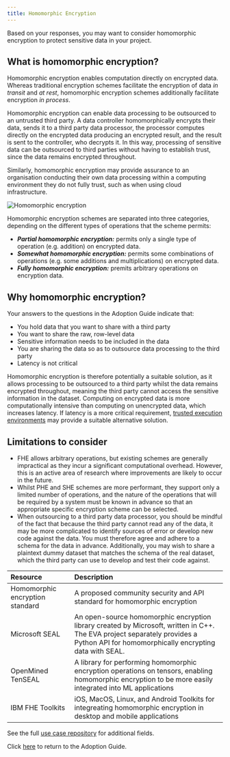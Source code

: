 ```yaml
---
title: Homomorphic Encryption
---
```



Based on your responses, you may want to consider homomorphic encryption to protect sensitive data in your project.

## What is homomorphic encryption?

Homomorphic encryption enables computation directly on encrypted data. Whereas traditional encryption schemes facilitate the encryption of data _in transit_ and _at rest_, homomorphic encryption schemes additionally facilitate encryption _in process_.

Homomorphic encryption can enable data processing to be outsourced to an untrusted third party. A data controller homomorphically encrypts their data, sends it to a third party data processor, the processor computes directly on the encrypted data producing an encrypted result, and the result is sent to the controller, who decrypts it. In this way, processing of sensitive data can be outsourced to third parties without having to establish trust, since the data remains encrypted throughout.

Similarly, homomorphic encryption may provide assurance to an organisation conducting their own data processing within a computing environment they do not fully trust, such as when using cloud infrastructure.

![Homomorphic encryption](../images/he.png)

Homomorphic encryption schemes are separated into three categories, depending on the different types of operations that the scheme permits:

- **_Partial homomorphic encryption:_** permits only a single type of operation (e.g. addition) on encrypted data.
- **_Somewhat homomorphic encryption:_** permits some combinations of operations (e.g. some additions and multiplications) on encrypted data.
- **_Fully homomorphic encryption:_** premits arbitrary operations on encryption data.

## Why homomorphic encryption?

Your answers to the questions in the Adoption Guide indicate that:

- You hold data that you want to share with a third party
- You want to share the raw, row-level data
- Sensitive information needs to be included in the data
- You are sharing the data so as to outsource data processing to the third party
- Latency is not critical

Homomorphic encryption is therefore potentially a suitable solution, as it allows processing to be outsourced to a third party whilst the data remains encrypted throughout, meaning the third party cannot access the sensitive information in the dataset. Computing on encrypted data is more computationally intensive than computing on unencrypted data, which increases latency. If latency is a more critical requirement, [trusted execution environments](/adoption-guide/trusted-execution-environments) may provide a suitable alternative solution.

## Limitations to consider

- FHE allows arbitrary operations, but existing schemes are generally impractical as they incur a significant computational overhead. However, this is an active area of research where improvements are likely to occur in the future.
- Whilst PHE and SHE schemes are more performant, they support only a limited number of operations, and the nature of the operations that will be required by a system must be known in advance so that an appropriate specific encryption scheme can be selected.
- When outsourcing to a third party data processor, you should be mindful of the fact that because the third party cannot read any of the data, it may be more complicated to identify sources of error or develop new code against the data. You must therefore agree and adhere to a schema for the data in advance. Additionally, you may wish to share a plaintext dummy dataset that matches the schema of the real dataset, which the third party can use to develop and test their code against.

<Collapse label="Technical resources">

| Resource                                                                                                       | Description                                                                                                                                                                                                                                              |
| :------------------------------------------------------------------------------------------------------------- | :------------------------------------------------------------------------------------------------------------------------------------------------------------------------------------------------------------------------------------------------------- |
| <OutboundLink href="https://homomorphicencryption.org/standard">Homomorphic encryption standard</OutboundLink> | A proposed community security and API standard for homomorphic encryption                                                                                                                                                                                |
| <OutboundLink href="https://github.com/Microsoft/SEAL">Microsoft SEAL</OutboundLink>                           | An open-source homomorphic encryption library created by Microsoft, written in C++. The <OutboundLink href="https://github.com/Microsoft/EVA">EVA project</OutboundLink> separately provides a Python API for homomorphically encrypting data with SEAL. |
| <OutboundLink href="https://github.com/OpenMined/TenSEAL">OpenMined TenSEAL</OutboundLink>                     | A library for performing homomorphic encryption operations on tensors, enabling homomorphic encryption to be more easily integrated into ML applications                                                                                                 |
| <OutboundLink href="https://fhe-website.mybluemix.net">IBM FHE Toolkits</OutboundLink>                         | iOS, MacOS, Linux, and Android Toolkits for integreating homomorphic encryption in desktop and mobile applications                                                                                                                                       |

</Collapse>

<Collapse label="Use Cases">
  See the full <a href="/repository">use case repository</a> for additional
  fields.
  <AdoptionGuideRepositoryTable pet="he" />
</Collapse>

Click [here](/adoption-guide) to return to the Adoption Guide.
